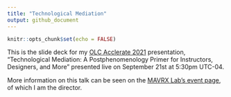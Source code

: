 ```yaml
---
title: "Technological Mediation"
output: github_document
---
```


```r
knitr::opts_chunk$set(echo = FALSE)
```

This is the slide deck for my [OLC Acclerate 2021](https://onlinelearningconsortium.org/attend-2021/accelerate/) presentation, "Technological Mediation: A Postphenomenology Primer for Instructors, Designers, and More" presented live on September 21st at 5:30pm UTC-04.

More information on this talk can be seen on the [MAVRX Lab's event page](https://mavrxlab.org/event/ac21/), of which I am the director.